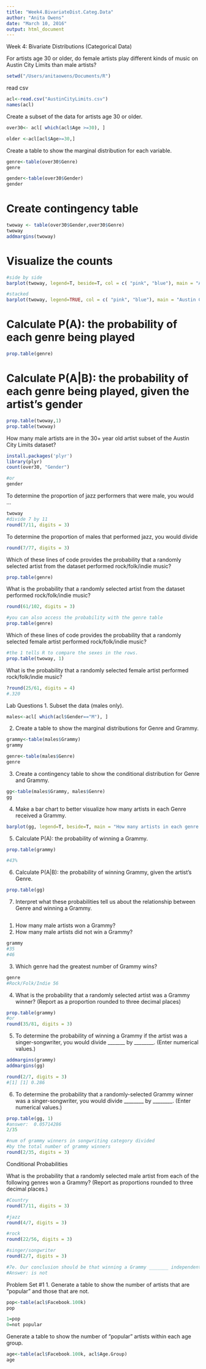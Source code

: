 ```yaml
---
title: "Week4.BivariateDist.Categ.Data"
author: "Anita Owens"
date: "March 10, 2016"
output: html_document
---
```

Week 4: Bivariate Distributions (Categorical Data)

For artists age 30 or older, do female artists play different kinds of music on Austin City Limits than male artists?
```r
setwd("/Users/anitaowens/Documents/R")
```
read csv
```r
acl<-read.csv("AustinCityLimits.csv")
names(acl)
```
Create a subset of the data for artists age 30 or older.
```r
over30<- acl[ which(acl$Age >=30), ]

older <-acl[acl$Age>=30,]
```
Create a table to show the marginal distribution for each variable. 
```r
genre<-table(over30$Genre)
genre

gender<-table(over30$Gender)
gender
```
# Create contingency table 
```r
twoway <- table(over30$Gender,over30$Genre)
twoway
addmargins(twoway)
```
# Visualize the counts
```r
#side by side
barplot(twoway, legend=T, beside=T, col = c( "pink", "blue"), main = "Austin City Limits Music Genre by Gender")

#stacked
barplot(twoway, legend=TRUE, col = c( "pink", "blue"), main = "Austin City Limits Music Genre by Gender")

```
# Calculate P(A): the probability of each genre being played
```r
prop.table(genre)
```
# Calculate P(A|B): the probability of each genre being played, given the artist’s gender
```r
prop.table(twoway,1)
prop.table(twoway)
```
How many male artists are in the 30+ year old artist subset of the Austin City Limits dataset?
```r
install.packages('plyr')
library(plyr)
count(over30, "Gender")

#or
gender
```
To determine the proportion of jazz performers that were male, you would ...
```r
twoway
#divide 7 by 11
round(7/11, digits = 3)
```
To determine the proportion of males that performed jazz, you would divide 
```r
round(7/77, digits = 3)
```
Which of these lines of code provides the probability that a randomly selected artist from the dataset performed rock/folk/indie music?
```r
prop.table(genre)
```
What is the probability that a randomly selected artist from the dataset performed rock/folk/indie music?
```r
round(61/102, digits = 3)

#you can also access the probability with the genre table
prop.table(genre)
```
Which of these lines of code provides the probability that a randomly selected female artist performed rock/folk/indie music?
```r
#the 1 tells R to compare the sexes in the rows.
prop.table(twoway, 1)
```
What is the probability that a randomly selected female artist performed rock/folk/indie music?
```r
?round(25/61, digits = 4)
#.320
```
Lab Questions
1. Subset the data (males only).
```r
males<-acl[ which(acl$Gender=="M"), ]
```
2. Create a table to show the marginal distributions for Genre and Grammy.
```r
grammy<-table(males$Grammy)
grammy

genre<-table(males$Genre)
genre
```
3. Create a contingency table to show the conditional distribution for Genre and Grammy.
```r
gg<-table(males$Grammy, males$Genre)
gg
```
4. Make a bar chart to better visualize how many artists in each Genre received a Grammy.
```r
barplot(gg, legend=T, beside=T, main = "How many artists in each genre won grammys", col = c("red", "blue"))
```
5. Calculate P(A):  the probability of winning a Grammy.
```r
prop.table(grammy)

#43%
```
6. Calculate P(A|B): the probability of winning Grammy, given the artist's Genre.
```r
prop.table(gg)
```
7. Interpret what these probabilities tell us about the relationship between Genre and winning a Grammy.
```r

```
1) How many male artists won a Grammy?
2) How many male artists did not win a Grammy?
```r
grammy
#35
#46
```
3) Which genre had the greatest number of Grammy wins?
```r
genre
#Rock/Folk/Indie 56
```
4) What is the probability that a randomly selected artist was a Grammy winner? (Report as a proportion rounded to three decimal places)
```r
prop.table(grammy)
#or
round(35/81, digits = 3)
```
5) To determine the probability of winning a Grammy if the artist was a singer-songwriter, you would divide _______ by ________. (Enter numerical values.)
```r
addmargins(grammy)
addmargins(gg)

round(2/7, digits = 3)
#[1] [1] 0.286
```
6) To determine the probability that a randomly-selected Grammy winner was a singer-songwriter, you would divide ________ by ________. (Enter numerical values.)
```r
prop.table(gg, 1)
#answer:  0.05714286
2/35

#num of grammy winners in songwriting category divided
#by the total number of grammy winners
round(2/35, digits = 3)

```
Conditional Probabilities

What is the probability that a randomly selected male artist from each of the following genres won a Grammy? (Report as proportions rounded to three decimal places.)

```r
#Country
round(7/11, digits = 3)

#jazz
round(4/7, digits = 3)

#rock
round(22/56, digits = 3)

#singer/songwriter
round(2/7, digits = 3)

#7e. Our conclusion should be that winning a Grammy _______ independent of Genre.
#Answer: is not
```
Problem Set
#1 1.  Generate a table to show the number of artists that are "popular" and those that are not.
```r
pop<-table(acl$Facebook.100k)
pop

1=pop
0=not popular
```
Generate a table to show the number of "popular" artists within each age group.
```r
age<-table(acl$Facebook.100k, acl$Age.Group)
age
```


